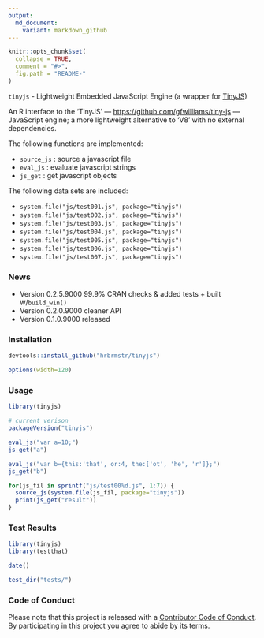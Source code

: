 ```yaml
---
output:
  md_document:
    variant: markdown_github
---
```


<!-- README.md is generated from README.Rmd. Please edit that file -->

```r
knitr::opts_chunk$set(
  collapse = TRUE,
  comment = "#>",
  fig.path = "README-"
)
```

`tinyjs` - Lightweight Embedded JavaScript Engine (a wrapper for [TinyJS](https://github.com/gfwilliams/tiny-js))

An R interface to the 'TinyJS' — <https://github.com/gfwilliams/tiny-js> — JavaScript engine; a more lightweight alternative to 'V8' with no external dependencies.

The following functions are implemented:

- `source_js` : source a javascript file
- `eval_js` : evaluate javascript strings
- `js_get` : get javascript objects

The following data sets are included:

- `system.file("js/test001.js", package="tinyjs")`
- `system.file("js/test002.js", package="tinyjs")`
- `system.file("js/test003.js", package="tinyjs")`
- `system.file("js/test004.js", package="tinyjs")`
- `system.file("js/test005.js", package="tinyjs")`
- `system.file("js/test006.js", package="tinyjs")`
- `system.file("js/test007.js", package="tinyjs")`

### News

- Version 0.2.5.9000 99.9% CRAN checks & added tests + built w/`build_win()`
- Version 0.2.0.9000 cleaner API
- Version 0.1.0.9000 released

### Installation

```r
devtools::install_github("hrbrmstr/tinyjs")
```

```r
options(width=120)
```

### Usage

```r
library(tinyjs)

# current verison
packageVersion("tinyjs")

eval_js("var a=10;")
js_get("a")

eval_js("var b={this:'that', or:4, the:['ot', 'he', 'r']};")
js_get("b")

for(js_fil in sprintf("js/test00%d.js", 1:7)) {
  source_js(system.file(js_fil, package="tinyjs"))
  print(js_get("result"))
}
```

### Test Results

```r
library(tinyjs)
library(testthat)

date()

test_dir("tests/")
```

### Code of Conduct

Please note that this project is released with a [Contributor Code of Conduct](CONDUCT.md). 
By participating in this project you agree to abide by its terms.
